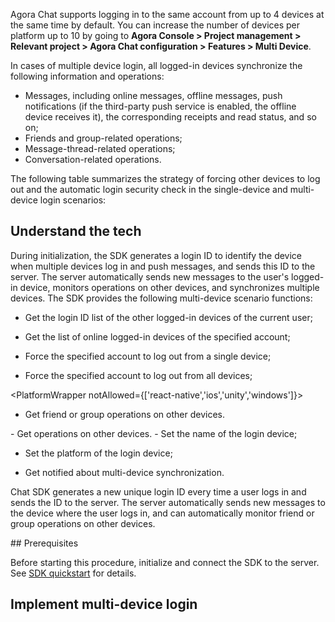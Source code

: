 
Agora Chat supports logging in to the same account from up to 4 devices at the same time by default. You can increase the number of
devices per platform up to 10 by going to **Agora Console > Project management > Relevant project > Agora Chat configuration > Features > Multi Device**.

In cases of multiple device login, all logged-in devices synchronize the following information and operations:

- Messages, including online messages, offline messages, push notifications (if the third-party push service is enabled, the offline device receives it), the corresponding receipts and read status, and so on;
- Friends and group-related operations;
- Message-thread-related operations;
- Conversation-related operations.

The following table summarizes the strategy of forcing other devices to log out and the automatic login security check in the single-device and multi-device login scenarios:

<ForcedLogout />

## Understand the tech

<PlatformWrapper notAllowed='web'>
During initialization, the SDK generates a login ID to identify the device when multiple devices log in and push messages, and sends this ID to the server. The server automatically sends new messages to the user's logged-in device, monitors operations on other devices, and synchronizes multiple devices. The SDK provides the following multi-device scenario functions:

- Get the login ID list of the other logged-in devices of the current user;

- Get the list of online logged-in devices of the specified account;

- Force the specified account to log out from a single device;

- Force the specified account to log out from all devices;

<PlatformWrapper notAllowed={['react-native','ios','unity','windows']}>
- Get friend or group operations on other devices.
</PlatformWrapper>
<PlatformWrapper platform={['ios','unity','windows']}>
- Get operations on other devices.
</PlatformWrapper>
<PlatformWrapper platform='react-native'>
- Set the name of the login device;

- Set the platform of the login device;

- Get notified about multi-device synchronization.
</PlatformWrapper>
</PlatformWrapper>

<PlatformWrapper platform='web'>

Chat SDK generates a new unique login ID every time a user logs in and sends the ID to the server. The server automatically sends new messages to the device where the user logs in, and can automatically monitor friend or group operations on other devices.

</PlatformWrapper>

<PlatformWrapper notAllowed='web'>
## Prerequisites

Before starting this procedure, initialize and connect the SDK to the server. See [SDK quickstart](../get-started/get-started-sdk) for details.

</PlatformWrapper>

## Implement multi-device login

<ProjectImplement />

